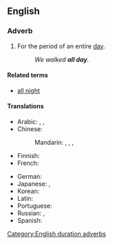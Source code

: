 ==English==

===Adverb===
{{en-adv|pos=[[all]] [[day]]|-}}

# For the period of an entire [[day]].
#: ''We walked '''all day'''.''

====Related terms====
* [[all night]]

====Translations====
{{trans-top|the entire day}}
* Arabic: {{t|ar|طول اليوم|tr=Tuul al-yawm}},  {{t|ar|طول النهار|tr=Tuul al-nahaar}},  {{t|ar|کل الیوم|tr=kull al-yawm}}
* Chinese:
*: Mandarin: {{t-|cmn|終日|sc=Hani}},  {{t-|cmn|终日|tr=zhōngrì|sc=Hani}},  {{t|cmn|全天|tr=quántiān|sc=Hani}},  {{t|cmn|整天|tr=zhěngtiān|sc=Hani}}
* Finnish: {{t+|fi|koko|alt=koko päivän}}
* French: {{t|fr|toute la journée}}
{{trans-mid}}
* German: {{t|de|den ganzen Tag}}
* Japanese: {{t+|ja|終日|tr=じゅうじつ, jūjitsu}},  {{t|ja|一日中|tr=いちにちじゅう, ichinichijū}}
* Korean: {{t|ko|하루 종일|tr=haru jongil}}
* Latin: {{t+|la|diu|alt=diū}}
* Portuguese: {{t|pt|o dia todo}}
* Russian: {{t|ru|целый день|tr=célyj den'}},  {{t|ru|весь день|tr=ves' den'}}
* Spanish: {{t|es|todo el día}}
{{trans-bottom}}

[[Category:English duration adverbs]]